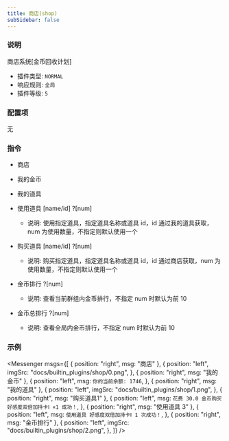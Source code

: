 ```yaml
---
title: 商店(shop)
subSidebar: false
---
```



### 说明

商店系统[金币回收计划]

- 插件类型: `NORMAL`
- 响应规则: `全局`
- 插件等级: `5`

### 配置项

无

### 指令

- 商店

- 我的金币

- 我的道具

- 使用道具 [name/id] ?[num]

  - 说明: 使用指定道具，指定道具名称或道具 id，id 通过我的道具获取，num 为使用数量，不指定则默认使用一个

- 购买道具 [name/id] ?[num]

  - 说明: 购买指定道具，指定道具名称或道具 id，id 通过商店获取，num 为使用数量，不指定则默认使用一个

- 金币排行 ?[num]
  - 说明: 查看当前群组内金币排行，不指定 num 时默认为前 10
- 金币总排行 ?[num]
  - 说明: 查看全局内金币排行，不指定 num 时默认为前 10

### 示例

<Messenger
  msgs={[
    { position: "right", msg: "商店" },
    {
      position: "left",
      imgSrc: "docs/builtin_plugins/shop/0.png",
    },
    { position: "right", msg: "我的金币" },
    {
      position: "left",
      msg: `你的当前余额: 1746`,
    },
    { position: "right", msg: "我的道具" },
    {
      position: "left",
      imgSrc: "docs/builtin_plugins/shop/1.png",
    },
    { position: "right", msg: "购买道具1" },
    {
      position: "left",
      msg: `花费 30.0 金币购买 好感度双倍加持卡Ⅰ ×1 成功！`,
    },
    { position: "right", msg: "使用道具 3" },
    {
      position: "left",
      msg: `使用道具 好感度双倍加持卡Ⅰ 1 次成功！`,
    },
    { position: "right", msg: "金币排行" },
    {
      position: "left",
      imgSrc: "docs/builtin_plugins/shop/2.png",
    },
  ]}
/>

